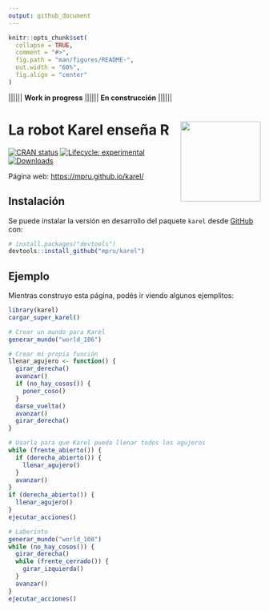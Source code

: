 ```yaml
---
output: github_document
---
```


<!-- README.md is generated from README.Rmd. Please edit that file -->

```r
knitr::opts_chunk$set(
  collapse = TRUE,
  comment = "#>",
  fig.path = "man/figures/README-",
  out.width = "60%", 
  fig.align = "center"
)
```

|||||| **Work in progress** |||||| **En construcción** ||||||

# La robot Karel enseña R <img src="man/figures/karel_hexsticker.png" align="right" alt="" width="160" />

<!-- badges: start -->
[![CRAN status](https://www.r-pkg.org/badges/version/karel)](https://CRAN.R-project.org/package=karel)
[![Lifecycle: experimental](https://img.shields.io/badge/lifecycle-experimental-orange.svg)](https://www.tidyverse.org/lifecycle/#experimental)
[![Downloads](https://cranlogs.r-pkg.org/badges/karel?color=blue)](https://cran.rstudio.com/package=karel)
<!-- badges: end -->

Página web: [https://mpru.github.io/karel/](https://mpru.github.io/karel/)

## Instalación

<!-- 
You can install the released version of karel from [CRAN](https://CRAN.R-project.org) with:

``` r
install.packages("karel")
```
-->

Se puede instalar la versión en desarrollo del paquete `karel` desde [GitHub](https://github.com/mpru/karel) con:

``` r
# install.packages("devtools")
devtools::install_github("mpru/karel")
```

## Ejemplo

Mientras construyo esta página, podés ir viendo algunos ejemplitos:

```r
library(karel)
cargar_super_karel()

# Crear un mundo para Karel
generar_mundo("world_106")

# Crear mi propia función
llenar_agujero <- function() {
  girar_derecha()
  avanzar()
  if (no_hay_cosos()) {
    poner_coso()
  }
  darse_vuelta()
  avanzar()
  girar_derecha()
}

# Usarla para que Karel pueda llenar todos los agujeros
while (frente_abierto()) {
  if (derecha_abierto()) {
    llenar_agujero()
  }
  avanzar()
}
if (derecha_abierto()) {
  llenar_agujero()
}
ejecutar_acciones()
```


```r
# Laberinto
generar_mundo("world_108")
while (no_hay_cosos()) {
  girar_derecha()
  while (frente_cerrado()) {
    girar_izquierda()
  }
  avanzar()
}
ejecutar_acciones()
```

